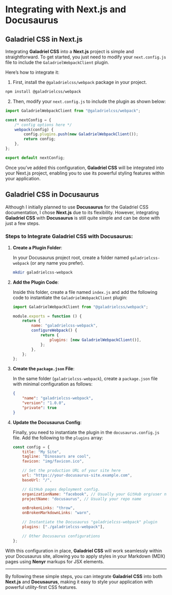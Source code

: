 # Integrating with Next.js and Docusaurus

## Galadriel CSS in Next.js

Integrating **Galadriel CSS** into a **Next.js** project is simple and straightforward. To get started, you just need to modify your `next.config.js` file to include the `GaladrielWebpackClient` plugin.

Here’s how to integrate it:

1. First, install the `@galadrielcss/webpack` package in your project.

```bash
npm install @galadrielcss/webpack
```

2. Then, modify your `next.config.js` to include the plugin as shown below:

```javascript
import GaladrielWebpackClient from "@galadrielcss/webpack";

const nextConfig = {
    /* config options here */
    webpack(config) {
        config.plugins.push(new GaladrielWebpackClient());
        return config;
    },
};

export default nextConfig;
```

Once you’ve added this configuration, **Galadriel CSS** will be integrated into your Next.js project, enabling you to use its powerful styling features within your application.

## Galadriel CSS in Docusaurus

Although I initially planned to use **Docusaurus** for the Galadriel CSS documentation, I chose **Next.js** due to its flexibility. However, integrating **Galadriel CSS** with **Docusaurus** is still quite simple and can be done with just a few steps.

### Steps to Integrate Galadriel CSS with Docusaurus:

1. **Create a Plugin Folder**:

    In your Docusaurus project root, create a folder named `galadrielcss-webpack` (or any name you prefer).

    ```bash
    mkdir galadrielcss-webpack
    ```

2. **Add the Plugin Code**:

    Inside this folder, create a file named `index.js` and add the following code to instantiate the `GaladrielWebpackClient` plugin:

    ```javascript
    import GaladrielWebpackClient from "@galadrielcss/webpack";

    module.exports = function () {
        return {
            name: "galadrielcss-webpack",
            configureWebpack() {
                return {
                    plugins: [new GaladrielWebpackClient()],
                };
            },
        };
    };
    ```

3. **Create the `package.json` File**:

    In the same folder (`galadrielcss-webpack`), create a `package.json` file with minimal configuration as follows:

    ```json
    {
        "name": "galadrielcss-webpack",
        "version": "1.0.0",
        "private": true
    }
    ```

4. **Update the Docusaurus Config**:

    Finally, you need to instantiate the plugin in the `docusaurus.config.js` file. Add the following to the `plugins` array:

    ```javascript
    const config = {
        title: "My Site",
        tagline: "Dinosaurs are cool",
        favicon: "img/favicon.ico",

        // Set the production URL of your site here
        url: "https://your-docusaurus-site.example.com",
        baseUrl: "/",

        // GitHub pages deployment config.
        organizationName: "facebook", // Usually your GitHub org/user name
        projectName: "docusaurus", // Usually your repo name

        onBrokenLinks: "throw",
        onBrokenMarkdownLinks: "warn",

        // Instantiate the Docusaurus "galadrielcss-webpack" plugin
        plugins: ["./galadrielcss-webpack"],

        // Other Docusaurus configurations
    };
    ```

With this configuration in place, **Galadriel CSS** will work seamlessly within your Docusaurus site, allowing you to apply styles in your Markdown (MDX) pages using **Nenyr** markups for JSX elements.

---

By following these simple steps, you can integrate **Galadriel CSS** into both **Next.js** and **Docusaurus**, making it easy to style your application with powerful utility-first CSS features.
